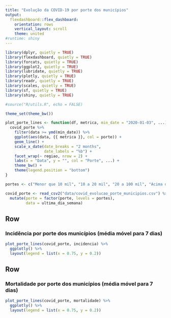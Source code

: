 ```yaml
---
title: "Evolução da COVID-19 por porte dos municípios"
output:
  flexdashboard::flex_dashboard:
    orientation: rows
    vertical_layout: scroll
    theme: united
#runtime: shiny
---
```


<style type="text/css">
.chart-title {
   font-size: 16px;
   font-weight: bold;
}

.value-box .caption {
    font-size: 16px;
}
</style>

```r
library(dplyr, quietly = TRUE)
library(flexdashboard, quietly = TRUE)
library(forcats, quietly = TRUE)
library(ggplot2, quietly = TRUE)
library(lubridate, quietly = TRUE)
library(plotly, quietly = TRUE)
library(readr, quietly = TRUE)
library(scales, quietly = TRUE)
library(sf, quietly = TRUE)
library(shiny, quietly = TRUE)

#source("R/utils.R", echo = FALSE)

theme_set(theme_bw())

plot_porte_lines <- function(df, metrica, min_date = "2020-01-03", ...) {
  covid_porte %>%
    filter(data >= ymd(min_date)) %>%
    ggplot(aes(data, {{ metrica }}, col = porte)) +
    geom_line() +
    scale_x_date(date_breaks = "2 months",
                 date_labels = "%b") +
    facet_wrap(~ regiao, nrow = 2) +
    labs(x = "Data", y = "", col = "Porte", ...) +
    theme_bw() +
    theme(legend.position = "bottom")
}

portes <- c("Menor que 10 mil", "10 a 20 mil", "20 a 100 mil", "Acima de 100 mil")

covid_porte <- read_csv2("data/covid_evolucao_porte_municipios.csv") %>%
  mutate(porte = factor(porte, levels = portes),
         data = ultima_dia_semana)
```

Row
-----------------------------------------------------------------------

### Incidência por porte dos municípios (média móvel para 7 dias)

```r
plot_porte_lines(covid_porte, incidencia) %>%
  ggplotly() %>%
  layout(legend = list(x = 0.75, y = 0.2))
```

Row
-----------------------------------------------------------------------

### Mortalidade por porte dos municípios (média móvel para 7 dias)

```r
plot_porte_lines(covid_porte, mortalidade) %>%
  ggplotly() %>%
  layout(legend = list(x = 0.75, y = 0.2))
```
